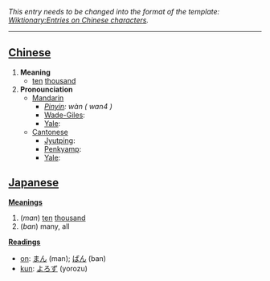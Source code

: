 ''This entry needs to be changed into the format of the template: [[Wiktionary:Entries on Chinese characters]].''
----

== [[Chinese]] ==

#'''Meaning'''
#*[[ten]] [[thousand]]
#'''Pronounciation '''
#*[[Mandarin ]]
#**''[[Pinyin]]: wàn ( wan4 )''
#**[[Wade-Giles]]: 
#**[[Yale]]: 
#*[[Cantonese]]
#**[[Jyutping]]: 
#**[[Penkyamp]]: 
#**[[Yale]]: 

== [[Japanese]] ==

'''[[Meaning]]s'''
#(''man'') [[ten]] [[thousand]]
#(''ban'') many, all

'''[[Reading]]s'''
*[[on]]: [[まん]] (man); [[ばん]] (ban)
*[[kun]]: [[よろず]] (yorozu)